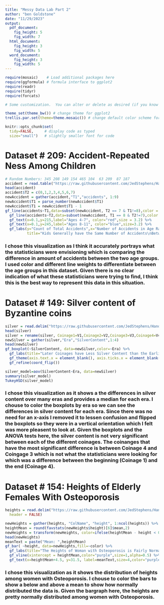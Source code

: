 ```yaml
---
title: "Messy Data Lab Part 2"
author: "ben Goldstone"
date: "11/29/2023"
output: 
  pdf_document:
    fig_height: 5
    fig_width: 7
  html_document:
    fig_height: 3
    fig_width: 5
  word_document:
    fig_height: 3
    fig_width: 5
---
```


```r
require(mosaic)    # Load additional packages here 
require(ggformula) # formula interface to ggplot2
require(readr)
require(tidyr)
require(forcats)

# Some customization.  You can alter or delete as desired (if you know what you are doing).

theme_set(theme_bw()) # change theme for ggplot2
trellis.par.set(theme=theme.mosaic()) # change default color scheme for lattice

knitr::opts_chunk$set(
  tidy=FALSE,     # display code as typed
  size="small")   # slightly smaller font for code
```

# Dataset # 209: Accident-Repeated Ness Among Children

```r
# Random Numbers: 345 208 149 154 465 104  63 209  87 187
accident = read.table("https://raw.githubusercontent.com/JedStephens/Handbook-of-Small-Data-Sets/master/ACCIDENT.DAT")
head(accident)
accident$T2 = c(0,1,2,3,4,5,6,7)
newAccident = gather(accident,"T1","accidents", 1:9)
newAccident$T1 = parse_number(newAccident$T1)
newAccident$T1 = newAccident$T1 - 1
gf_line(accidents~T1,data=subset(newAccident, T2 == 7 & T1!=8),color = "red") %>%
  gf_line(accidents~T2,data=subset(newAccident, T1 == 8 & T2!=7),color = "blue",linetype = "dashed") %>%
  gf_text(x=0.1,y=215,label="Ages 4-7", color="red",size = 3.2) %>%
  gf_text(x=0.1,y=245,label="Ages 8-11", color="blue",size=3.2) %>%
  gf_labs(y="Count of Total Accidents",x="Number of Accidents in Age Range",
          title="Kids Generally have the Same Number of Accidents\nBetween Age Ranges 4-7 and 8-11")


```

### I chose this visualization as I think it accurately portrays what the statisticians were envisioning which is comparing the difference in amount of accidents between the two age groups. I used color and different line weights to differentiate between the age groups in this dataset. Given there is no clear indication of what these statisticians were trying to find, I think this is the best way to represent this data in this situation.


# Dataset # 149: Silver content of Byzantine coins

```r
silver = read.delim("https://raw.githubusercontent.com/JedStephens/Handbook-of-Small-Data-Sets/master/SILVER.DAT",header=FALSE)
head(silver)
silver = rename(silver, Coinage1=V1,Coinage2=V2,Coinage3=V3,Coinage4=V4)
newSilver = gather(silver,"Era","SilverContent",1:4)
head(newSilver)
gf_boxplot(~SilverContent, data=newSilver,color=~Era) %>% 
  gf_labs(title="Later Coinages have Less Silver Content than the Earlier Coinages") %>%
  gf_theme(axis.text.x = element_blank(), axis.ticks.x = element_blank()) %>%
  gf_refine(coord_flip())

silver_model=aov(SilverContent~Era, data=newSilver)
summary(silver_model)
TukeyHSD(silver_model)
```

### I chose this visualization as it shows a the differences in silver content over many eras and provides a median for each era. I chouse to color the boxplots by era so we can see the differences in silver content for each era. Since there was no need for an x-axis I removed it to lessen confusion and flipped the boxplots so they were in a vertical orientation which I felt was more pleasent to look at. Given the boxplots and the ANOVA tests here, the silver content is not very significant between each of the different coinages. The coinanges that have the most significant difference is between Coinage 4 and Coingage 3 which is not what the statisticians were looking for which was a difference between the beginning (Coinage 1) and the end (Coinage 4).


# Dataset # 154: Heights of Elderly Females With Osteoporosis

```r
heights = read.delim("https://raw.githubusercontent.com/JedStephens/Handbook-of-Small-Data-Sets/master/ELDERLY.DAT",
  header = FALSE)

newHeights = gather(heights, "ColName", "height", 1:ncol(heights)) %>% select(height)
heightMean = round(favstats(newHeights$height)[6]$mean,2)
newHeights = transform(newHeights, color=ifelse(heightMean - height < 0, "Below Mean", "Above Mean"))
head(newHeights)
meanText = paste("Mean: ",heightMean)
gf_bar( ~height, data=newHeights,fill=~color) %>%
  gf_labs(title="The Heights of Woman with Osteoporosis is Fairly Normally Distributed",fill="Mean") %>%
  gf_vline(xintercept = heightMean,color="purple",size=1,alpha=0.5) %>%
  gf_text(x=heightMean+4.5, y=31.5, label=meanText,size=4,color="purple", alpha=0.01)
```

### I chose this visualization as it shows the distribution of heights among women with Osteoporosis. I chouse to color the bars to show a below and above a mean to show how normally distributed the data is.  Given the bargraph here, the heights are pretty normally distributed among women with Osteoporosis.
